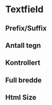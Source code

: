 

<Meta of={TextfieldStories} />

# Textfield

<Primary />
<Controls />

## Prefix/Suffix

<Story of={TextfieldStories.AdornmentsSmall} />
<Story of={TextfieldStories.Adornments} />
<Story of={TextfieldStories.AdornmentsLarge} />

## Antall tegn

<Canvas of={TextfieldStories.WithCharacterCounter} />

## Kontrollert

<Canvas of={TextfieldStories.Controlled} />

## Full bredde

<Canvas of={TextfieldStories.FullWidth} />

## Html Size

<Canvas of={TextfieldStories.HtmlSize} />
